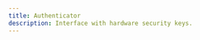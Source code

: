 ```yaml
---
title: Authenticator
description: Interface with hardware security keys.
---
```



<PluginBreadcrumb
	version="v2.0.0-alpha.1"
	github="https://github.com/tauri-apps/plugins-workspace/tree/v2/plugins/authenticator"
	npm="https://www.npmjs.com/package/@tauri-apps/plugin-authenticator"
	cratesio="https://crates.io/crates/tauri-plugin-authenticator"
	changelog="https://github.com/tauri-apps/plugins-workspace/releases"
/>

<Stub />
